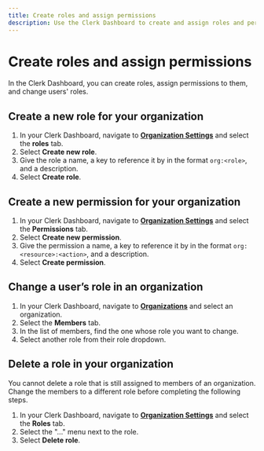 ```yaml
---
title: Create roles and assign permissions
description: Use the Clerk Dashboard to create and assign roles and permissions to users in your organization.
---
```


# Create roles and assign permissions

In the Clerk Dashboard, you can create roles, assign permissions to them, and change users' roles.

## Create a new role for your organization

1. In your Clerk Dashboard, navigate to [**Organization Settings**](https://dashboard.clerk.com/last-active?path=organizations-settings) and select the **roles** tab.
1. Select **Create new role**.
1. Give the role a name, a key to reference it by in the format `org:<role>`, and a description.
1. Select **Create role**.

## Create a new permission for your organization

1. In your Clerk Dashboard, navigate to [**Organization Settings**](https://dashboard.clerk.com/last-active?path=organizations-settings) and select the **Permissions** tab.
1. Select **Create new permission**.
1. Give the permission a name, a key to reference it by in the format `org:<resource>:<action>`, and a description.
1. Select **Create permission**.

## Change a user’s role in an organization

1. In your Clerk Dashboard, navigate to [**Organizations**](https://dashboard.clerk.com/last-active?path=organizations) and select an organization.
1. Select the **Members** tab.
1. In the list of members, find the one whose role you want to change.
1. Select another role from their role dropdown.

## Delete a role in your organization

You cannot delete a role that is still assigned to members of an organization. Change the members to a different role before completing the following steps.

1. In your Clerk Dashboard, navigate to [**Organization Settings**](https://dashboard.clerk.com/last-active?path=organizations-settings) and select the **Roles** tab.
1. Select the "..." menu next to the role.
1. Select **Delete role**.
